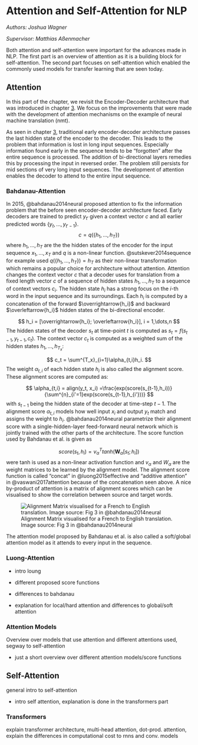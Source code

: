 # Attention and Self-Attention for NLP

*Authors: Joshua Wagner*

*Supervisor: Matthias Aßenmacher*

Both attention and self-attention were important for the advances made in NLP.
The first part is an overview of attention as it is a building block for self-attention.
The second part focuses on self-attention which enabled the commonly used models
for transfer learning that are seen today.

## Attention
In this part of the chapter, we revisit the Encoder-Decoder architecture that was introduced
in chapter [3](01-02-rnns-and-their-applications-in-nlp). We focus on the improvements
that were made with the development of attention mechanisms on the example of neural machine translation (nmt).

As seen in chapter [3](01-02-rnns-and-their-applications-in-nlp), traditional early
encoder-decoder architecture passes the last hidden state of the encoder to the decoder.
This leads to the problem that information is lost in long input sequences.
Especially information found early in the sequence tends to be "forgotten" after
the entire sequence is processed. The addition of bi-directional layers remedies
this by processing the input in reversed order. The problem still persists for mid
sections of very long input sequences. The development of attention enables the decoder to
attend to the entire input sequence.

### Bahdanau-Attention

In 2015, @bahdanau2014neural proposed attention to fix the information problem that
the before seen encoder-decoder architecture faced. Early decoders are trained to predict $y_{t'}$
given a context vector $c$ and all earlier predicted words $\{y_t, \dots, y_{t'-1}\}$.
$$c=q(\{h_1,\dots,h_T\})$$ where $h_1,\dots,h_T$ are the the hidden states of the encoder for the input sequence
$x_1,\dots, x_T$ and $q$ is a non-linear function. @sutskever2014sequence for example used
$q(\{h_1,\dots,h_T\}) = h_T$ as their non-linear transformation which remains a popular
choice for architecture without attention.
Attention changes the context vector $c$ that a decoder uses for translation from a fixed
length vector $c$ of a sequence of hidden states $h_1, \dots, h_T$ to a sequence
of context vectors $c_i$. The hidden state $h_i$ has a strong focus on the *i*-th
word in the input sequence and its surroundings.
Each $h_i$ is computed by a concatenation of the forward
$\overrightarrow{h_i}$ and backward $\overleftarrow{h_i}$ hidden states of the
bi-directional encoder.

$$
h_i = [\overrightarrow{h_i}; \overleftarrow{h_i}], i = 1,\dots,n
$$
The hidden states of the decoder $s_t$ at time-point $t$ is computed as $s_t = f(s_{t-1},y_{t-1},c_t)$.
The context vector $c_t$ is computed as a weighted sum of the hidden
states $h_1,\dots, h_{T_x}$:

$$
c_t = \sum^{T_x}_{i=1}\alpha_{t,i}h_i.
$$
The weight $\alpha_{t,i}$ of each hidden state $h_i$ is also called the alignment score.
These alignment scores are computed as:

$$
\alpha_{t,i} = align(y_t, x_i) =\frac{exp(score(s_{t-1},h_i))}{\sum^{n}_{i'=1}exp(score(s_{t-1},h_{i'}))}
$$
with $s_{t-1}$ being the hidden state of the decoder at time-step $t-1$.
The alignment score $\alpha_{t,i}$ models how well input $x_i$ and output $y_t$ match
and assigns the weight to $h_i$. @bahdanau2014neural parametrize their alignment
score with a single-hidden-layer feed-forward neural network which is jointly
trained with the other parts of the architecture. The score function used by Bahdanau et al.
is given as

$$
score(s_t,h_i) = v_\alpha^Ttanh(\mathbf{W}_\alpha[s_t;h_i])
$$
were tanh is used as a non-linear activation function and $v_\alpha$ and $W_\alpha$
are the weight matrices to be learned by the alignment model. The alignment score function
is called "concat" in @luong2015effective and "additive attention" in @vaswani2017attention
because of the concatenation seen above. A nice by-product of attention is a matrix of alignment scores
which can be visualised to show the correlation between source and target words.

![Alignment Matrix visualised for a French to English translation. Image source: Fig 3 in @bahdanau2014neural](./figures/02-02-attention-and-self-attention-for-nlp/bahdanau-fig3.png)

The attention model proposed by Bahdanau et al. is also called a soft/global attention model as it attends
to every input in the sequence.

### Luong-Attention

- intro loung

- different proposed score functions

- differences to bahdanau

- explanation for local/hard attention and differences to global/soft attention


### Attention Models
Overview over models that use attention and different attentions used, segway to self-attention

- just a short overview over different attention models/score functions


## Self-Attention
general intro to self-attention

- intro self attention, explanation is done in the transformers part

### Transformers
explain transformer architecture, multi-head attention, dot-prod. attention, explain the differences in computational cost to rnns and conv. models
